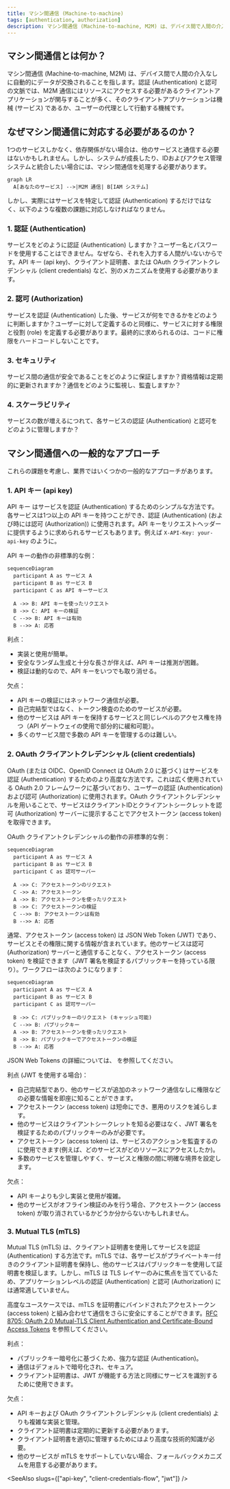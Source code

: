 ```yaml
---
title: マシン間通信 (Machine-to-machine)
tags: [authentication, authorization]
description: マシン間通信 (Machine-to-machine, M2M) は、デバイス間で人間の介入なしに自動的にデータが交換されることを指します。認証 (Authentication) と認可の文脈では、M2M 通信にはリソースにアクセスする必要があるクライアントアプリケーションが関与することが多く、そのクライアントアプリケーションは機械 (サービス) であるか、ユーザーの代理として行動する機械です。
---
```


## マシン間通信とは何か？

マシン間通信 (Machine-to-machine, M2M) は、デバイス間で人間の介入なしに自動的にデータが交換されることを指します。認証 (Authentication) と認可の文脈では、M2M 通信にはリソースにアクセスする必要があるクライアントアプリケーションが関与することが多く、そのクライアントアプリケーションは機械 (サービス) であるか、ユーザーの代理として行動する機械です。

## なぜマシン間通信に対応する必要があるのか？

1つのサービスしかなく、依存関係がない場合は、他のサービスと通信する必要はないかもしれません。しかし、システムが成長したり、IDおよびアクセス管理システムと統合したい場合には、マシン間通信を処理する必要があります。

```mermaid
graph LR
  A[あなたのサービス] -->|M2M 通信| B[IAM システム]
```

しかし、実際にはサービスを特定して認証 (Authentication) するだけではなく、以下のような複数の課題に対応しなければなりません。

### 1. 認証 (Authentication)

サービスをどのように認証 (Authentication) しますか？ユーザー名とパスワードを使用することはできません。なぜなら、それを入力する人間がいないからです。API キー (api key)、クライアント証明書、または OAuth クライアントクレデンシャル (client credentials) など、別のメカニズムを使用する必要があります。

### 2. 認可 (Authorization)

サービスを認証 (Authentication) した後、サービスが何をできるかをどのように判断しますか？ユーザーに対して定義するのと同様に、サービスに対する権限と役割 (role) を定義する必要があります。最終的に求められるのは、コードに権限をハードコードしないことです。

### 3. セキュリティ

サービス間の通信が安全であることをどのように保証しますか？資格情報は定期的に更新されますか？通信をどのように監視し、監査しますか？

### 4. スケーラビリティ

サービスの数が増えるにつれて、各サービスの認証 (Authentication) と認可をどのように管理しますか？

## マシン間通信への一般的なアプローチ

これらの課題を考慮し、業界ではいくつかの一般的なアプローチがあります。

### 1. API キー (api key)

<Ref slug="api-key">API キー</Ref> はサービスを認証 (Authentication) するためのシンプルな方法です。各サービスは1つ以上の API キーを持つことができ、認証 (Authentication) (および時には認可 (Authorization)) に使用されます。API キーをリクエストヘッダーに提供するように求められるサービスもあります。例えば `X-API-Key: your-api-key` のように。

API キーの動作の非標準的な例：

```mermaid
sequenceDiagram
  participant A as サービス A
  participant B as サービス B
  participant C as API キーサービス

  A ->> B: API キーを使ったリクエスト
  B ->> C: API キーの検証
  C -->> B: API キーは有効
  B -->> A: 応答
```

利点：

- 実装と使用が簡単。
- 安全なランダム生成と十分な長さが伴えば、API キーは推測が困難。
- 検証は動的なので、API キーをいつでも取り消せる。

欠点：

- API キーの検証にはネットワーク通信が必要。
- 自己完結型ではなく、トークン検査のためのサービスが必要。
- 他のサービスは API キーを保持するサービスと同じレベルのアクセス権を持つ（API ゲートウェイの使用で部分的に緩和可能）。
- 多くのサービス間で多数の API キーを管理するのは難しい。

### 2. OAuth クライアントクレデンシャル (client credentials)

OAuth (または OIDC、OpenID Connect は OAuth 2.0 に基づく) <Ref slug="client-credentials-flow" /> はサービスを認証 (Authentication) するためのより高度な方法です。これは広く使用されている OAuth 2.0 フレームワークに基づいており、ユーザーの認証 (Authentication) および認可 (Authorization) に使用されます。OAuth クライアントクレデンシャルを用いることで、サービスはクライアントIDとクライアントシークレットを認可 (Authorization) サーバーに提示することでアクセストークン (access token) を取得できます。

OAuth クライアントクレデンシャルの動作の非標準的な例：

```mermaid
sequenceDiagram
  participant A as サービス A
  participant B as サービス B
  participant C as 認可サーバー

  A ->> C: アクセストークンのリクエスト
  C ->> A: アクセストークン
  A ->> B: アクセストークンを使ったリクエスト
  B ->> C: アクセストークンの検証
  C -->> B: アクセストークンは有効
  B -->> A: 応答
```

通常、アクセストークン (access token) は JSON Web Token (JWT) であり、サービスとその権限に関する情報が含まれています。他のサービスは認可 (Authorization) サーバーと通信することなく、アクセストークン (access token) を検証できます（JWT 署名を検証するパブリックキーを持っている限り）。ワークフローは次のようになります：

```mermaid
sequenceDiagram
  participant A as サービス A
  participant B as サービス B
  participant C as 認可サーバー

  B ->> C: パブリックキーのリクエスト (キャッシュ可能)
  C -->> B: パブリックキー
  A ->> B: アクセストークンを使ったリクエスト
  B ->> B: パブリックキーでアクセストークンの検証
  B -->> A: 応答
```

JSON Web Tokens の詳細については、<Ref slug="jwt" /> を参照してください。

利点 (JWT を使用する場合)：

- 自己完結型であり、他のサービスが追加のネットワーク通信なしに権限などの必要な情報を即座に知ることができます。
- アクセストークン (access token) は短命にでき、悪用のリスクを減らします。
- 他のサービスはクライアントシークレットを知る必要はなく、JWT 署名を検証するためのパブリックキーのみが必要です。
- アクセストークン (access token) は、サービスのアクションを監査するのに使用できます(例えば、どのサービスがどのリソースにアクセスしたか)。
- 多数のサービスを管理しやすく、サービスと権限の間に明確な境界を設定します。

欠点：

- API キーよりも少し実装と使用が複雑。
- 他のサービスがオフライン検証のみを行う場合、アクセストークン (access token) が取り消されているかどうか分からないかもしれません。

### 3. Mutual TLS (mTLS)

Mutual TLS (mTLS) は、クライアント証明書を使用してサービスを認証 (Authentication) する方法です。mTLS では、各サービスがプライベートキー付きのクライアント証明書を保持し、他のサービスはパブリックキーを使用して証明書を検証します。しかし、mTLS は TLS レイヤーのみに焦点を当てているため、アプリケーションレベルの認証 (Authentication) と認可 (Authorization) には通常適していません。

高度なユースケースでは、mTLS を証明書にバインドされたアクセストークン (access token) と組み合わせて通信をさらに安全にすることができます。[RFC 8705: OAuth 2.0 Mutual-TLS Client Authentication and Certificate-Bound Access Tokens](https://datatracker.ietf.org/doc/html/rfc8705) を参照してください。

利点：

- パブリックキー暗号化に基づくため、強力な認証 (Authentication)。
- 通信はデフォルトで暗号化され、セキュア。
- クライアント証明書は、JWT が機能する方法と同様にサービスを識別するために使用できます。

欠点：

- API キーおよび OAuth クライアントクレデンシャル (client credentials) よりも複雑な実装と管理。
- クライアント証明書は定期的に更新する必要があります。
- クライアント証明書を適切に管理するためにはより高度な技術的知識が必要。
- 他のサービスが mTLS をサポートしていない場合、フォールバックメカニズムを用意する必要があります。

<SeeAlso slugs={["api-key", "client-credentials-flow", "jwt"]} />